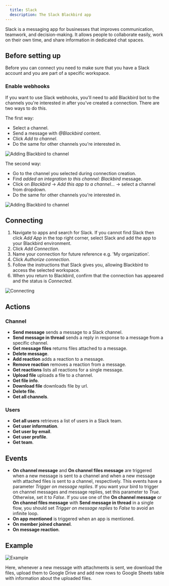 ```yaml
---
  title: Slack
  description: The Slack Blackbird app
---
```


<LinkCard title="View on Github" target="_blank" href="https://github.com/bb-io/Slack" icon="github" />

Slack is a messaging app for businesses that improves communication, teamwork, and decision-making. It allows people to collaborate easily, work on their own time, and share information in dedicated chat spaces.

## Before setting up

Before you can connect you need to make sure that you have a Slack account and you are part of a specific workspace.

### Enable webhooks

If you want to use Slack webhooks, you'll need to add Blackbird bot to the channels you're interested in after you've created a connection. There are two ways to do this. 

The first way:

- Select a channel.
- Send a message with _@Blackbird_ content.
- Click _Add to channel_.
- Do the same for other channels you're interested in.

![Adding Blackbird to channel](https://raw.githubusercontent.com/bb-io/Slack/main/image/README/add_to_channel.png)

The second way:

- Go to the channel you selected during connection creation.
- Find _added an integration to this channel: Blackbird_ message.
- Click on _Blackbird_ -> _Add this app to a channel..._ -> select a channel from dropdown.
- Do the same for other channels you're interested in.

![Adding Blackbird to channel](https://raw.githubusercontent.com/bb-io/Slack/main/image/README/add_to_channel2.png)

## Connecting

1. Navigate to apps and search for Slack. If you cannot find Slack then click _Add App_ in the top right corner, select Slack and add the app to your Blackbird environment.
2. Click _Add Connection_.
3. Name your connection for future reference e.g. 'My organization'. 
4. Click _Authorize connection_. 
5. Follow the instructions that Slack gives you, allowing Blackbird to access the selected workspace. 
6. When you return to Blackbird, confirm that the connection has appeared and the status is _Connected_.

![Connecting](https://raw.githubusercontent.com/bb-io/Slack/main/image/README/connecting.png)

## Actions

### Channel

- **Send message** sends a message to a Slack channel.
- **Send message in thread** sends a reply in response to a message from a specific channel.
- **Get message files** returns files attached to a message.
- **Delete message**.
- **Add reaction** adds a reaction to a message.
- **Remove reaction** removes a reaction from a message.
- **Get reactions** lists all reactions for a single message.
- **Upload file** uploads a file to a channel.
- **Get file info**.
- **Download file** downloads file by url.
- **Delete file**.
- **Get all channels**.

### Users

- **Get all users** retrieves a list of users in a Slack team.
- **Get user information**.
- **Get user by email**.
- **Get user profile**.
- **Get team**.

## Events

- **On channel message** and **On channel files message** are triggered when a new message is sent to a channel and when a new message with attached files is sent to a channel, respectively. This events have a parameter _Trigger on message replies_. If you want your bird to trigger on channel messages and message replies, set this parameter to _True_. Otherwise, set it to _False_. If you use one of the **On channel message** or **On channel files message** with **Send message in thread** in a single flow, you should set _Trigger on message replies_ to _False_ to avoid an infinite loop. 
- **On app mentioned** is triggered when an app is mentioned.
- **On member joined channel**.
- **On message reaction**.

## Example

![Example](https://raw.githubusercontent.com/bb-io/Slack/main/image/README/example.png)

Here, whenever a new message with attachments is sent, we download the files, upload them to Google Drive and add new rows to Google Sheets table with information about the uploaded files. 

